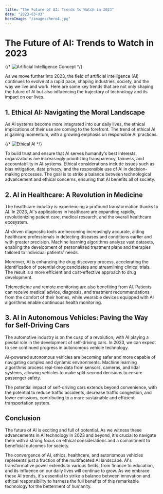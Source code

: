 ```yaml
---
title: "The Future of AI: Trends to Watch in 2023"
date: "2023-03-03"
heroImage: "/images/hero4.jpg"
---
```


# The Future of AI: Trends to Watch in 2023

{/* ![Artificial Intelligence Concept](/images/ai-future.jpg) */}

As we move further into 2023, the field of artificial intelligence (AI) continues to evolve at a rapid pace, shaping industries, society, and the way we live and work. Here are some key trends that are not only shaping the future of AI but also influencing the trajectory of technology and its impact on our lives.

## 1. Ethical AI: Navigating the Moral Landscape

As AI systems become more integrated into our daily lives, the ethical implications of their use are coming to the forefront. The trend of ethical AI is gaining momentum, with a growing emphasis on responsible AI practices.

{/* ![Ethical AI](/images/ethical-ai.jpg) */}

To build trust and ensure that AI serves humanity's best interests, organizations are increasingly prioritizing transparency, fairness, and accountability in AI systems. Ethical considerations include issues such as bias mitigation, data privacy, and the responsible use of AI in decision-making processes. The goal is to strike a balance between technological advancement and ethical concerns, ensuring that AI benefits all of society.

## 2. AI in Healthcare: A Revolution in Medicine

The healthcare industry is experiencing a profound transformation thanks to AI. In 2023, AI's applications in healthcare are expanding rapidly, revolutionizing patient care, medical research, and the overall healthcare ecosystem.

AI-driven diagnostic tools are becoming increasingly accurate, aiding healthcare professionals in detecting diseases and conditions earlier and with greater precision. Machine learning algorithms analyze vast datasets, enabling the development of personalized treatment plans and therapies tailored to individual patients' needs.

Moreover, AI is enhancing the drug discovery process, accelerating the identification of potential drug candidates and streamlining clinical trials. The result is a more efficient and cost-effective approach to drug development.

Telemedicine and remote monitoring are also benefiting from AI. Patients can receive medical advice, diagnosis, and treatment recommendations from the comfort of their homes, while wearable devices equipped with AI algorithms enable continuous health monitoring.

## 3. AI in Autonomous Vehicles: Paving the Way for Self-Driving Cars

The automotive industry is on the cusp of a revolution, with AI playing a pivotal role in the development of self-driving cars. In 2023, we can expect to see continued progress in autonomous vehicle technology.

AI-powered autonomous vehicles are becoming safer and more capable of navigating complex and dynamic environments. Machine learning algorithms process real-time data from sensors, cameras, and lidar systems, allowing vehicles to make split-second decisions to ensure passenger safety.

The potential impact of self-driving cars extends beyond convenience, with the potential to reduce traffic accidents, decrease traffic congestion, and lower emissions, contributing to a more sustainable and efficient transportation system.

## Conclusion

The future of AI is exciting and full of potential. As we witness these advancements in AI technology in 2023 and beyond, it's crucial to navigate them with a strong focus on ethical considerations and a commitment to beneficial outcomes for society.

The convergence of AI, ethics, healthcare, and autonomous vehicles represents just a fraction of the multifaceted AI landscape. AI's transformative power extends to various fields, from finance to education, and its influence on our daily lives will continue to grow. As we embrace these AI trends, it's essential to strike a balance between innovation and ethical responsibility to harness the full benefits of this remarkable technology for the betterment of humanity.

